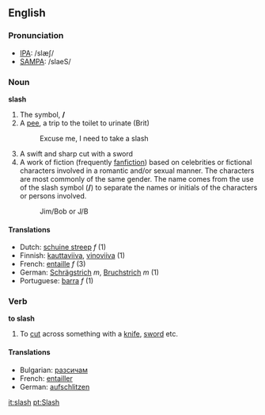 ==English==
{{Punctuation marks}}
===Pronunciation===
*[[w:IPA|IPA]]: /slæʃ/
*[[w:SAMPA|SAMPA]]: /slaeS/

===Noun===
'''slash'''

#The symbol, '''/'''
#A [[pee]], a trip to the toilet to urinate (Brit)
#:Excuse me, I need to take a slash
#A swift and sharp cut with a sword
#A work of fiction (frequently [[fanfiction]]) based on celebrities or fictional characters involved in a romantic and/or sexual manner. The characters are most commonly of the same gender.  The name comes from the use of the slash symbol ('''/''') to separate the names or initials of the characters or persons involved.
#:Jim/Bob or J/B
====Translations====
*Dutch: [[schuine streep]] ''f'' (1)
*Finnish: [[kauttaviiva]], [[vinoviiva]] (1)
*French: [[entaille]] ''f'' (3) 
*German: [[Schrägstrich]] ''m'', [[Bruchstrich]] ''m'' (1)
*Portuguese: [[barra]] ''f'' (1)

===Verb===
'''to slash'''

#To [[cut]] across something with a [[knife]], [[sword]] etc.

====Translations====
*Bulgarian: [[разсичам]]
*French: [[entailler]]
*German: [[aufschlitzen]]

[[it:slash]]
[[pt:Slash]]